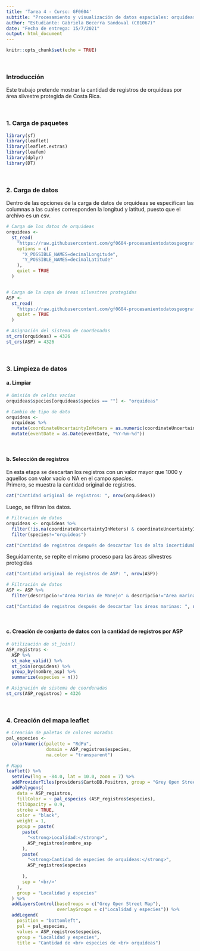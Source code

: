 ```yaml
---
title: 'Tarea 4 - Curso: GF0604'
subtitle: "Procesamiento y visualización de datos espaciales: orquídeas"
author: "Estudiante: Gabriela Becerra Sandoval (C01067)"
date: "Fecha de entrega: 15/7/2021"
output: html_document
---
```


```r
knitr::opts_chunk$set(echo = TRUE)
```

<br>


### Introducción
Este trabajo pretende mostrar la cantidad de registros de orquídeas por área silvestre protegida de Costa Rica.

<br>

### 1. Carga de paquetes
```r
library(sf)
library(leaflet)
library(leaflet.extras)
library(leafem)
library(dplyr)
library(DT)
```

<br>
 
### 2. Carga de datos
Dentro de las opciones de la carga de datos de orquídeas se especifican las columnas a las cuales corresponden la longitud y latitud, puesto que el archivo es un csv.
```r
# Carga de los datos de orquideas
orquideas <-
  st_read(
    "https://raw.githubusercontent.com/gf0604-procesamientodatosgeograficos/2021i-datos/main/gbif/orchidaceae-cr-registros.csv",
    options = c(
      "X_POSSIBLE_NAMES=decimalLongitude",
      "Y_POSSIBLE_NAMES=decimalLatitude"
    ),
    quiet = TRUE
  )


# Carga de la capa de áreas silvestres protegidas
ASP <-
  st_read(
    "https://raw.githubusercontent.com/gf0604-procesamientodatosgeograficos/2021i-datos/main/sinac/asp/asp-wgs84.geojson",
    quiet = TRUE
  )
```

```r
# Asignación del sistema de coordenadas
st_crs(orquideas) = 4326
st_crs(ASP) = 4326
```


<br>

### 3. Limpieza de datos

#### a. Limpiar
```r
# Omisión de celdas vacías
orquideas$species[orquideas$species == ""] <- "orquideas"

# Cambio de tipo de dato
orquideas <-
  orquideas %>%
  mutate(coordinateUncertaintyInMeters = as.numeric(coordinateUncertaintyInMeters)) %>%
  mutate(eventDate = as.Date(eventDate, "%Y-%m-%d"))
```

<br>

#### b. Selección de registros
En esta etapa se descartan los registros con un valor mayor que 1000 y aquellos con valor vacío o NA en el campo _species_.    
Primero, se muestra la cantidad original de registros.
```r
cat("Cantidad original de registros: ", nrow(orquideas))
```


Luego, se filtran los datos.
``` r
# Filtración de datos
orquideas <- orquideas %>%
  filter(!is.na(coordinateUncertaintyInMeters) & coordinateUncertaintyInMeters <= 1000)%>%
  filter(species!="orquideas")

cat("Cantidad de registros después de descartar los de alta incertidumbre en la ubicación: ", nrow(orquideas))
```

Seguidamente, se repite el mismo proceso para las áreas silvestres protegidas
``` r
cat("Cantidad original de registros de ASP: ", nrow(ASP))
```
 
``` r
# Filtración de datos
ASP <- ASP %>%
  filter(descripcio!="Area Marina de Manejo" & descripcio!="Area marina protegida")

cat("Cantidad de registros después de descartar las áreas marinas: ", nrow(ASP))
``` 
<br>

#### c. Creación de conjunto de datos con la cantidad de registros por ASP
``` r
# Utilización de st_join()
ASP_registros <-
  ASP %>%
  st_make_valid() %>%
  st_join(orquideas) %>%
  group_by(nombre_asp) %>%
  summarize(especies = n())

# Asignación de sistema de coordenadas
st_crs(ASP_registros) = 4326
```



<br>

### 4. Creación del mapa leaflet
``` r
# Creación de paletas de colores morados
pal_especies <-
  colorNumeric(palette = "RdPu",
               domain = ASP_registros$especies,
               na.color = "transparent")
```

```r
# Mapa
leaflet() %>%
  setView(lng = -84.0, lat = 10.0, zoom = 7) %>%
  addProviderTiles(providers$CartoDB.Positron, group = "Grey Open Street Map") %>%
  addPolygons(
    data = ASP_registros,
    fillColor = ~ pal_especies (ASP_registros$especies),
    fillOpacity = 0.9,
    stroke = TRUE,
    color = "black",
    weight = 1,
    popup = paste(
      paste(
        "<strong>Localidad:</strong>",
        ASP_registros$nombre_asp
      ),
      paste(
        "<strong>Cantidad de especies de orquídeas:</strong>",
        ASP_registros$especies
        
      ),
      sep = '<br/>'
    ),
    group = "Localidad y especies"
  ) %>%
  addLayersControl(baseGroups = c("Grey Open Street Map"),
                   overlayGroups = c("Localidad y especies")) %>%
  addLegend(
    position = "bottomleft",
    pal = pal_especies,
    values = ASP_registros$especies,
    group = "Localidad y especies",
    title = "Cantidad de <br> especies de <br> orquídeas")
```
